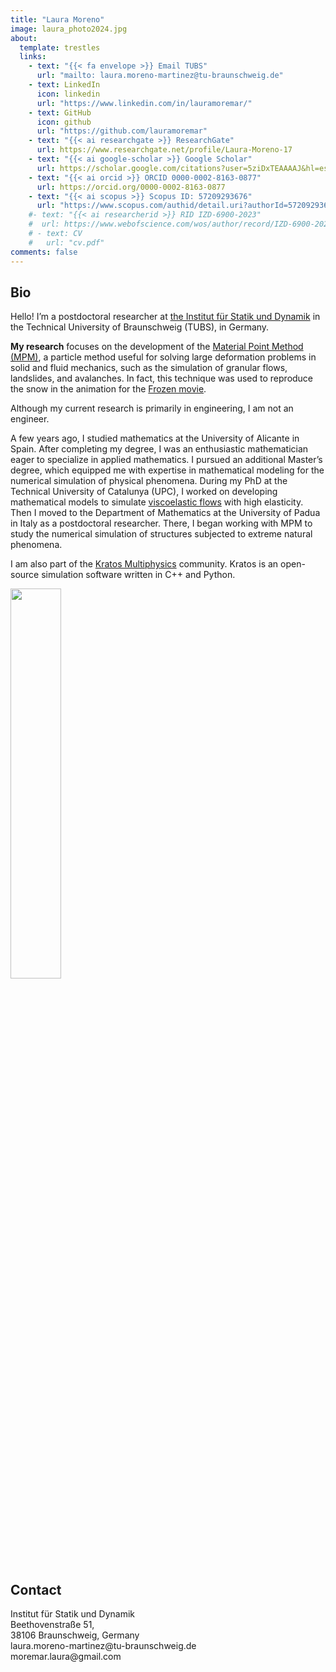 ```yaml
---
title: "Laura Moreno"
image: laura_photo2024.jpg
about: 
  template: trestles
  links:
    - text: "{{< fa envelope >}} Email TUBS"
      url: "mailto: laura.moreno-martinez@tu-braunschweig.de"
    - text: LinkedIn
      icon: linkedin
      url: "https://www.linkedin.com/in/lauramoremar/"
    - text: GitHub
      icon: github
      url: "https://github.com/lauramoremar"
    - text: "{{< ai researchgate >}} ResearchGate"  
      url: https://www.researchgate.net/profile/Laura-Moreno-17
    - text: "{{< ai google-scholar >}} Google Scholar"
      url: https://scholar.google.com/citations?user=5ziDxTEAAAAJ&hl=es
    - text: "{{< ai orcid >}} ORCID 0000-0002-8163-0877"
      url: https://orcid.org/0000-0002-8163-0877
    - text: "{{< ai scopus >}} Scopus ID: 57209293676"
      url: "https://www.scopus.com/authid/detail.uri?authorId=57209293676"  
    #- text: "{{< ai researcherid >}} RID IZD-6900-2023"
    #  url: https://www.webofscience.com/wos/author/record/IZD-6900-2023
    # - text: CV
    #   url: "cv.pdf"
comments: false
---
```

::: {.column-page}

## Bio
Hello! I'm a postdoctoral researcher at [the Institut für Statik und Dynamik](https://www.tu-braunschweig.de/isd) in the Technical University of Braunschweig (TUBS), in Germany.
<!-- I'm also part of thel Resarch Training Group [ GRK 2075](https://www.tu-braunschweig.de/grk-2075).   -->


**My research** focuses on the development of the <ins>Material Point Method (MPM)</ins>, a particle method useful for solving large deformation problems in solid and fluid mechanics, such as the simulation of granular flows, landslides, and avalanches. In fact, this technique was used to reproduce the snow in the animation for the [Frozen movie](https://www.youtube.com/watch?v=O0kyDKu8K-k).


Although my current research is primarily in engineering, I am not an engineer.

A few years ago, I studied mathematics at the University of Alicante in Spain. After completing my degree, I was an enthusiastic mathematician eager to specialize in applied mathematics. I pursued an additional Master's degree, which equipped me with expertise in mathematical modeling for the numerical simulation of physical phenomena. During my PhD at the Technical University of Catalunya (UPC), I worked on developing mathematical models to simulate <ins>viscoelastic flows</ins> with high elasticity.
Then I moved to the Department of Mathematics at the University of Padua in Italy as a postdoctoral researcher. There, I began working with MPM to study the numerical simulation of structures subjected to extreme natural phenomena.


I am also part of the [Kratos Multiphysics](https://github.com/KratosMultiphysics/Kratos) community. Kratos is an open-source simulation software written in C++ and Python.


![](/assets/images/kratos.png){width=40% fig-align="center"}


<!-- Finally I would also like to mention a **personal project** to which I dedicate my free time. I would like to point out that the gender gap in science, and in particular in engineering, is a fact today, as indicated by the [United Nations](https://www.un.org/en/un-chronicle/lack-gender-equality-science-everyone%E2%80%99s-problem#:~:text=According to%20UNESCO%20Science%20the%20percentage%20could%20be%20much%20higher%20). I believe that the **visibility** of historical women scientists is an important point to encourage girls to pursue careers in science, and in particular in engineering and mathematics. To this end, I manage the  instagram account named [Señoras de Ciencia](https://www.instagram.com/senyorasciencia/) (in spanish, sorry) with a lot of love, although I invest less time on it than I would like to. -->


## Contact

Institut für Statik und Dynamik\
Beethovenstraße 51,\
38106 Braunschweig, Germany\
laura.moreno-martinez@tu-braunschweig.de\
moremar.laura@gmail.com

:::

<link rel="me" href="https://fosstodon.org/@MikeMahoney218">
